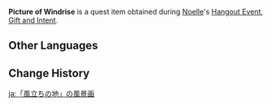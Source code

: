 {{Item Infobox
|id           = 100813
|image        = <gallery>
Item Picture.png
</gallery>
|type         = Quest Items
|description  = A picture taken for Bea. It shows the picturesque landscape of trees and water at Windrise.
|source1      = Obtained during [[Gift and Intent]]
}}
'''Picture of Windrise''' is a quest item obtained during [[Noelle]]'s [[Hangout Event]], [[Gift and Intent]].

==Other Languages==
{{Other Languages
|default_hidden = 1
|en      = Picture of Windrise
|zhs     = 「风起地」的风景画
|zhs_rm  = "Fēngqǐ-dì" de Fēngjǐng-huà
|zht     = 「風起地」的風景畫
|zht_rm  = "Fēngqǐ-dì" de Fēngjǐng-huà
|ja      = 「風立ちの地」の風景画
|ja_rm   = "Kaze-tachi no Chi" no Fuukeiga
|ko      = 「바람이 시작되는 곳」 풍경 사진
|ko_rm   = "Baram-i Sijakdoeneun Got" Punggyeong Sajin
|es      = Imagen del paisaje de Levantaviento
|fr      = Photo de Ventlevé
|ru      = Пейзаж долины Ветров
|th      = ภาพวิว Windrise
|th_rm   = 
|vi      = Ảnh chụp phong cảnh Phong Khởi Địa
|de      = Landschaftsbild vom „Windstieg“
|id      = Gambar Windrise
|pt      = Foto da Origem do Vento
|tr      = Rüzgaralan Fotoğrafı
|it      = Foto di Levanteolo
}}

==Change History==
{{Change History|1.4}}

[[ja:「風立ちの地」の風景画]]